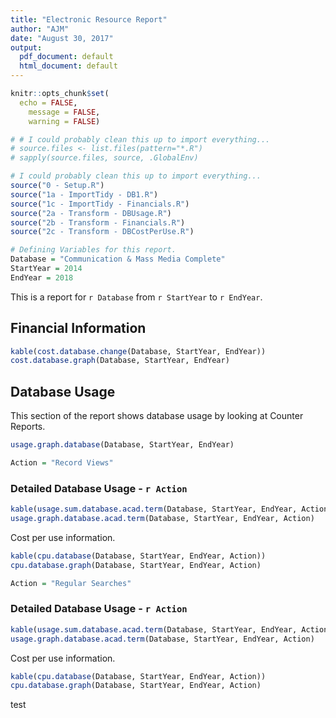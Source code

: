 ```yaml
---
title: "Electronic Resource Report"
author: "AJM"
date: "August 30, 2017"
output:
  pdf_document: default
  html_document: default
---
```



```r

knitr::opts_chunk$set(
  echo = FALSE,
	message = FALSE,
	warning = FALSE)

# # I could probably clean this up to import everything...
# source.files <- list.files(pattern="*.R")
# sapply(source.files, source, .GlobalEnv)

# I could probably clean this up to import everything...
source("0 - Setup.R")
source("1a - ImportTidy - DB1.R")
source("1c - ImportTidy - Financials.R")
source("2a - Transform - DBUsage.R")
source("2b - Transform - Financials.R")
source("2c - Transform - DBCostPerUse.R")

```

```r
# Defining Variables for this report.
Database = "Communication & Mass Media Complete"
StartYear = 2014
EndYear = 2018
```

This is a report for `r Database` from `r StartYear` to `r EndYear`.

## Financial Information

```r
kable(cost.database.change(Database, StartYear, EndYear))
cost.database.graph(Database, StartYear, EndYear)
```

\newpage
## Database Usage

This section of the report shows database usage by looking at Counter Reports. 

```r

usage.graph.database(Database, StartYear, EndYear)

```


```r
Action = "Record Views"
```
\newpage
### Detailed Database Usage - `r Action`


```r

kable(usage.sum.database.acad.term(Database, StartYear, EndYear, Action))
usage.graph.database.acad.term(Database, StartYear, EndYear, Action)
```

Cost per use information.

```r

kable(cpu.database(Database, StartYear, EndYear, Action))
cpu.database.graph(Database, StartYear, EndYear, Action)

```


\newpage
```r
Action = "Regular Searches"
```

### Detailed Database Usage - `r Action`


```r

kable(usage.sum.database.acad.term(Database, StartYear, EndYear, Action))
usage.graph.database.acad.term(Database, StartYear, EndYear, Action)
```

Cost per use information.

```r

kable(cpu.database(Database, StartYear, EndYear, Action))
cpu.database.graph(Database, StartYear, EndYear, Action)

```
test


